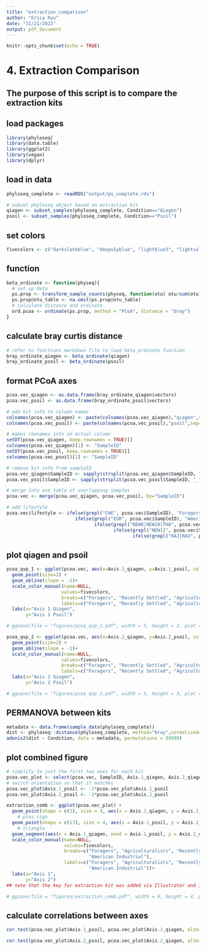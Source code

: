 ```yaml
---
title: "extraction_comparison"
author: "Erica Ryu"
date: "11/21/2022"
output: pdf_document
---
```


```r
knitr::opts_chunk$set(echo = TRUE)
```

# 4. Extraction Comparison

## The purpose of this script is to compare the extraction kits

## load packages
```r
library(phyloseq)
library(data.table)
library(ggplot2)
library(vegan)
library(dplyr)
```

## load in data
```r
phyloseq_complete <- readRDS("output/ps_complete.rds")

# subset phyloseq object based on extraction kit
qiagen <- subset_samples(phyloseq_complete, Condition=="Qiagen")
psoil <- subset_samples(phyloseq_complete, Condition=="Psoil")
```

## set colors
```r
fivecolors <- c("darkslateblue", "deepskyblue", "lightblue3", "lightsalmon" , "firebrick")
```

## function
```r
beta_ordinate <- function(physeq){
  # set up data
  ps.prop <- transform_sample_counts(physeq, function(otu) otu/sum(otu))
  ps.prop@otu_table <- na.omit(ps.prop@otu_table)
  # calculate distance and ordinate
  ord.pcoa <- ordinate(ps.prop, method = "PCoA", distance = "bray")
}
```

## calculate bray curtis distance
```r
# refer to functions markdown file to load beta_ordinate function
bray_ordinate_qiagen <- beta_ordinate(qiagen)
bray_ordinate_psoil <- beta_ordinate(psoil)
```

## format PCoA axes
```r
pcoa.vec_qiagen <- as.data.frame(bray_ordinate_qiagen$vectors)
pcoa.vec_psoil <- as.data.frame(bray_ordinate_psoil$vectors)

# add kit info to column names
colnames(pcoa.vec_qiagen) <- paste(colnames(pcoa.vec_qiagen),"qiagen",sep="_")
colnames(pcoa.vec_psoil) <- paste(colnames(pcoa.vec_psoil),"psoil",sep="_")

# makes rownames into an actual column
setDT(pcoa.vec_qiagen, keep.rownames = TRUE)[]
colnames(pcoa.vec_qiagen)[1] <- "SampleID"
setDT(pcoa.vec_psoil, keep.rownames = TRUE)[]
colnames(pcoa.vec_psoil)[1] <- "SampleID"

# remove kit info from sampleID
pcoa.vec_qiagen$SampleID <- sapply(strsplit(pcoa.vec_qiagen$SampleID, "_"), `[`, 1)
pcoa.vec_psoil$SampleID <- sapply(strsplit(pcoa.vec_psoil$SampleID, "_"), `[`, 1)

# merge into one table of overlapping samples
pcoa.vec <- merge(pcoa.vec_qiagen, pcoa.vec_psoil, by="SampleID")

# add lifestyle
pcoa.vec$lifestyle <- ifelse(grepl("CHE", pcoa.vec$SampleID), "Foragers",
                         ifelse(grepl("EUR", pcoa.vec$SampleID), "American Industrial", 
                                ifelse(grepl("NEW0|NEW10|THA", pcoa.vec$SampleID), "Agriculturalists", 
                                       ifelse(grepl("NEW11", pcoa.vec$SampleID), "Expats", 
                                              ifelse(grepl("RAJ|RAU", pcoa.vec$SampleID), "Recently Settled", "potato")))))

```

## plot qiagen and psoil
```r
pcoa_qvp_1 <- ggplot(pcoa.vec, aes(x=Axis.1_qiagen, y=Axis.1_psoil, color = lifestyle)) +
  geom_point(size=2) +
  geom_abline(slope = -1)+
  scale_color_manual(name=NULL,
                    values=fivecolors,
                    breaks=c("Foragers", "Recently Settled", "Agriculturalists", "Expats", "American Industrial"),
                    labels=c("Foragers", "Recently Settled", "Agriculturalists", "Expats", "American Industrial"))+
  labs(x="Axis 1 Qiagen",
       y="Axis 1 Psoil")

# ggsave(file = "figures/pcoa_qvp_1.pdf", width = 5, height = 3, plot = pcoa_qvp_1)

pcoa_qvp_2 <- ggplot(pcoa.vec, aes(x=Axis.2_qiagen, y=Axis.2_psoil, color=lifestyle)) +
  geom_point(size=2) +
  geom_abline(slope = -1)+
  scale_color_manual(name=NULL,
                    values=fivecolors,
                    breaks=c("Foragers", "Recently Settled", "Agriculturalists", "Expats", "American Industrial"),
                    labels=c("Foragers", "Recently Settled", "Agriculturalists", "Expats", "American Industrial"))+
  labs(x="Axis 2 Qiagen",
       y="Axis 2 Psoil")

# ggsave(file = "figures/pcoa_qvp_2.pdf", width = 5, height = 3, plot = pcoa_qvp_2)

```

## PERMANOVA between kits
```r
metadata <- data.frame(sample_data(phyloseq_complete))
dist <- phyloseq::distance(phyloseq_complete, method="bray",normalized=TRUE, parallel=FALSE, fast=TRUE) 
adonis2(dist ~ Condition, data = metadata, permutations = 99999)
```

## plot combined figure
```r
# simplify to just the first two axes for each kit
pcoa.vec_plot <- select(pcoa.vec, SampleID, Axis.1_qiagen, Axis.2_qiagen, Axis.1_psoil, Axis.2_psoil, lifestyle) 
# switch orientation so that it matches
pcoa.vec_plot$Axis.1_psoil <- -1*pcoa.vec_plot$Axis.1_psoil
pcoa.vec_plot$Axis.2_psoil <- -1*pcoa.vec_plot$Axis.2_psoil

extraction_comb <- ggplot(pcoa.vec_plot) +
  geom_point(shape = c(3), size = 4, aes(x = Axis.1_qiagen, y = Axis.2_qiagen, color = lifestyle)) + 
    # plus sign
  geom_point(shape = c(17), size = 4, aes(x = Axis.1_psoil, y = Axis.2_psoil, color = lifestyle)) +
    # triangle
  geom_segment(aes(x = Axis.1_qiagen, xend = Axis.1_psoil, y = Axis.2_qiagen, yend = Axis.2_psoil)) +
  scale_color_manual(name=NULL,
                     values=fivecolors,
                     breaks=c("Foragers", "Agriculturalists", "Recently Settled", "Expats", 
                              "American Industrial"),
                     labels=c("Foragers", "Agriculturalists", "Recently Settled", "Expats", 
                              "American Industrial"))+
  labs(x="Axis 1",
       y="Axis 2")
## note that the key for extraction kit was added via Illustrator and is not included in this version of the plot

# ggsave(file = "figures/extraction_comb.pdf", width = 6, height = 4, plot = extraction_comb)
```

## calculate correlations between axes
```r
cor.test(pcoa.vec_plot$Axis.1_psoil, pcoa.vec_plot$Axis.1_qiagen, alternative = "two.sided", method=c("spearman"))

cor.test(pcoa.vec_plot$Axis.2_psoil, pcoa.vec_plot$Axis.2_qiagen, alternative = "two.sided", method=c("spearman"))
```

